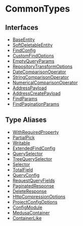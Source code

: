 
# CommonTypes

## Interfaces

- [BaseEntity](CommonTypes/interfaces/types.CommonTypes.BaseEntity.mdx)
- [SoftDeletableEntity](CommonTypes/interfaces/types.CommonTypes.SoftDeletableEntity.mdx)
- [FindConfig](CommonTypes/interfaces/types.CommonTypes.FindConfig.mdx)
- [CustomFindOptions](CommonTypes/interfaces/types.CommonTypes.CustomFindOptions.mdx)
- [EmptyQueryParams](CommonTypes/interfaces/types.CommonTypes.EmptyQueryParams.mdx)
- [RepositoryTransformOptions](CommonTypes/interfaces/types.CommonTypes.RepositoryTransformOptions.mdx)
- [DateComparisonOperator](CommonTypes/interfaces/types.CommonTypes.DateComparisonOperator.mdx)
- [StringComparisonOperator](CommonTypes/interfaces/types.CommonTypes.StringComparisonOperator.mdx)
- [NumericalComparisonOperator](CommonTypes/interfaces/types.CommonTypes.NumericalComparisonOperator.mdx)
- [AddressPayload](CommonTypes/interfaces/types.CommonTypes.AddressPayload.mdx)
- [AddressCreatePayload](CommonTypes/interfaces/types.CommonTypes.AddressCreatePayload.mdx)
- [FindParams](CommonTypes/interfaces/types.CommonTypes.FindParams.mdx)
- [FindPaginationParams](CommonTypes/interfaces/types.CommonTypes.FindPaginationParams.mdx)

## Type Aliases

- [WithRequiredProperty](CommonTypes/types/types.CommonTypes.WithRequiredProperty.mdx)
- [PartialPick](CommonTypes/types/types.CommonTypes.PartialPick.mdx)
- [Writable](CommonTypes/types/types.CommonTypes.Writable.mdx)
- [ExtendedFindConfig](CommonTypes/types/types.CommonTypes.ExtendedFindConfig.mdx)
- [QuerySelector](CommonTypes/types/types.CommonTypes.QuerySelector.mdx)
- [TreeQuerySelector](CommonTypes/types/types.CommonTypes.TreeQuerySelector.mdx)
- [Selector](CommonTypes/types/types.CommonTypes.Selector.mdx)
- [TotalField](CommonTypes/types/types.CommonTypes.TotalField.mdx)
- [QueryConfig](CommonTypes/types/types.CommonTypes.QueryConfig.mdx)
- [RequestQueryFields](CommonTypes/types/types.CommonTypes.RequestQueryFields.mdx)
- [PaginatedResponse](CommonTypes/types/types.CommonTypes.PaginatedResponse.mdx)
- [DeleteResponse](CommonTypes/types/types.CommonTypes.DeleteResponse.mdx)
- [HttpCompressionOptions](CommonTypes/types/types.CommonTypes.HttpCompressionOptions.mdx)
- [ProjectConfigOptions](CommonTypes/types/types.CommonTypes.ProjectConfigOptions.mdx)
- [ConfigModule](CommonTypes/types/types.CommonTypes.ConfigModule.mdx)
- [MedusaContainer](CommonTypes/types/types.CommonTypes.MedusaContainer.mdx)
- [ContainerLike](CommonTypes/types/types.CommonTypes.ContainerLike.mdx)
